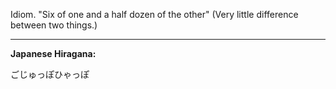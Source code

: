 Idiom. "Six of one and a half dozen of the other" (Very little difference between two things.)
----
'''Japanese Hiragana: '''

ごじゅっぽひゃっぽ